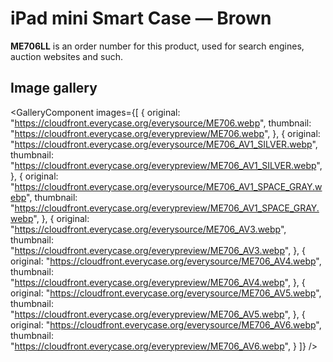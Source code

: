 
# iPad mini Smart Case — Brown

<Callout type='info' emoji='👉🏻'>**ME706LL** is an order number for this product, used for search engines, auction websites and such.</Callout>

## Image gallery

<GalleryComponent
    images={[
      {
        original: "https://cloudfront.everycase.org/everysource/ME706.webp",
        thumbnail: "https://cloudfront.everycase.org/everypreview/ME706.webp",
      },
      {
        original: "https://cloudfront.everycase.org/everysource/ME706_AV1_SILVER.webp",
        thumbnail: "https://cloudfront.everycase.org/everypreview/ME706_AV1_SILVER.webp",
      },
      {
        original: "https://cloudfront.everycase.org/everysource/ME706_AV1_SPACE_GRAY.webp",
        thumbnail: "https://cloudfront.everycase.org/everypreview/ME706_AV1_SPACE_GRAY.webp",
      },
      {
        original: "https://cloudfront.everycase.org/everysource/ME706_AV3.webp",
        thumbnail: "https://cloudfront.everycase.org/everypreview/ME706_AV3.webp",
      },
      {
        original: "https://cloudfront.everycase.org/everysource/ME706_AV4.webp",
        thumbnail: "https://cloudfront.everycase.org/everypreview/ME706_AV4.webp",
      },
      {
        original: "https://cloudfront.everycase.org/everysource/ME706_AV5.webp",
        thumbnail: "https://cloudfront.everycase.org/everypreview/ME706_AV5.webp",
      },
      {
        original: "https://cloudfront.everycase.org/everysource/ME706_AV6.webp",
        thumbnail: "https://cloudfront.everycase.org/everypreview/ME706_AV6.webp",
      }
    ]}
  />
